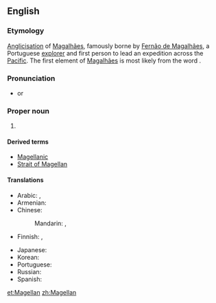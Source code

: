 ==English==
{{wikipedia|Ferdinand Magellan}}

===Etymology===
[[anglicisation|Anglicisation]] of {{etyl|pt|en}} [[Magalhães]], famously borne by [[w:Fernão de Magalhães|Fernão de Magalhães]], a Portuguese [[explorer]] and first person to lead an expedition across the [[Pacific]]. The first element of [[Magalhães]] is most likely from the {{etyl|xce|en}} word {{m|xce|magal}}.

===Pronunciation===
* {{IPA|/məˈɡelən/|lang=en}} or {{IPA|/məˈdʒɛlən/|lang=en}}

===Proper noun===
{{en-proper noun|-|s}}

# {{surname}}

====Derived terms====
* [[Magellanic]]
* [[Strait of Magellan]]

====Translations====
{{trans-top|surname}}
* Arabic: {{t|ar|مَاجِلَان|m|tr=majilān}}, {{t|ar|مَاجِلَان|m|tr=magilān}}
* Armenian: {{t|hy|Մագելան}}
* Chinese:
*: Mandarin: {{t+|cmn|麥哲倫|sc=Hani}}, {{t|cmn|麦哲伦|tr=Màizhélún|sc=Hani}}
* Finnish: {{qualifier|the explorer and surname Magalhães}} {{t|fi|Magalhães}}, {{qualifier|surname Magellan}} {{t|fi|Magellan}}
{{trans-mid}}
* Japanese: {{t|ja|マゼラン|tr=Mazeran|sc=Jpan}}
* Korean: {{t|ko|마젤란|tr=Majellan|sc=Kore}}
* Portuguese: {{t|pt|Magalhães|m}}
* Russian: {{t|ru|Магелла́н|m}}
* Spanish: {{t|es|Magallanes|m}}
{{trans-bottom}}

[[et:Magellan]]
[[zh:Magellan]]